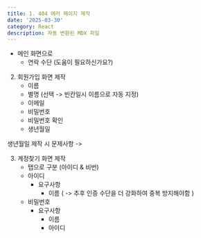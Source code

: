 ```yaml
---
title: 1. 404 에러 페이지 제작
date: '2025-03-30'
category: React
description: 자동 변환된 MDX 파일
---
```

-  메인 화면으로
	-  연락 수단 (도움이 필요하신가요?)

2. 회원가입 화면 제작
	- 이름
	- 별명 (선택 -> 빈칸일시 이름으로 자동 지정)
	- 이메일
	- 비밀번호
	- 비밀번호 확인
	- 생년월일

생년월일 제작 시 문제사항
-> 

3.  계정찾기 화면 제작
	- 탭으로 구분 (아이디 & 비번)
	- 아이디
		- 요구사항
			- 이름 ( -> 추후 인증 수단을 더 강화하여 중복 방지해야함 )
	- 비밀번호
		- 요구사항
			- 이름
			- 아이디
